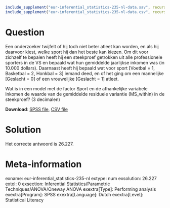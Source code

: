 ```r
include_supplement("eur-inferential_statistics-235-nl-data.sav", recursive = TRUE)
include_supplement("eur-inferential_statistics-235-nl-data.csv", recursive = TRUE)
```

Question
========
Een onderzoeker twijfelt of hij toch niet beter atleet kan worden, en als hij daarvoor kiest, welke sport hij dan het beste kan kiezen. Om dit voor zichzelf te bepalen heeft hij een steekproef getrokken uit alle professionele sporters in de VS en bepaald wat hun gemiddelde jaarlijkse inkomen was (in 10.000 dollars). Daarnaast heeft hij bepaald wat voor sport [Voetbal = 1, Basketbal = 2, Honkbal = 3] iemand deed, en of het ging om een mannelijke [Geslacht = 0] of een vrouwelijke [Geslacht = 1] atleet.

Wat is in een model met de factor Sport en de afhankelijke variabele Inkomen de waarde van de gemiddelde residuele variantie (MS_within) in de steekproef? (3 decimalen)

**Download**: [SPSS file](eur-inferential_statistics-235-nl-data.sav), [CSV file](eur-inferential_statistics-235-nl-data.csv)


Solution
========
Het correcte antwoord is 26.227.


Meta-information
================
exname: eur-inferential_statistics-235-nl
extype: num
exsolution: 26.227
extol: 0
exsection: Inferential Statistics/Parametric Techniques/ANOVA/Oneway ANOVA
exextra[Type]: Performing analysis
exextra[Program]: SPSS
exextra[Language]: Dutch
exextra[Level]: Statistical Literacy
